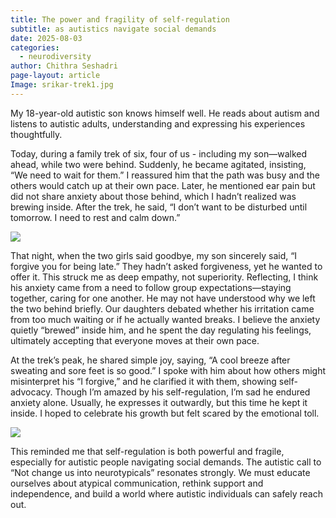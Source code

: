 ```yaml
---
title: The power and fragility of self-regulation
subtitle: as autistics navigate social demands
date: 2025-08-03
categories:
  - neurodiversity
author: Chithra Seshadri
page-layout: article
Image: srikar-trek1.jpg
---
```

My 18-year-old autistic son knows himself well. He reads about autism and listens to autistic adults, understanding and expressing his experiences thoughtfully.

Today, during a family trek of six, four of us - including my son—walked ahead, while two were behind. Suddenly, he became agitated, insisting, “We need to wait for them.” I reassured him that the path was busy and the others would catch up at their own pace.
Later, he mentioned ear pain but did not share anxiety about those behind, which I hadn’t realized was brewing inside. After the trek, he said, “I don’t want to be disturbed until tomorrow. I need to rest and calm down.”

![](srikar-trek2.jpg)

That night, when the two girls said goodbye, my son sincerely said, “I forgive you for being late.” They hadn’t asked forgiveness, yet he wanted to offer it. This struck me as deep empathy, not superiority.
Reflecting, I think his anxiety came from a need to follow group expectations—staying together, caring for one another. He may not have understood why we left the two behind briefly. Our daughters debated whether his irritation came from too much waiting or if he actually wanted breaks. I believe the anxiety quietly “brewed” inside him, and he spent the day regulating his feelings, ultimately accepting that everyone moves at their own pace.

At the trek’s peak, he shared simple joy, saying, “A cool breeze after sweating and sore feet is so good.”
I spoke with him about how others might misinterpret his “I forgive,” and he clarified it with them, showing self-advocacy. Though I’m amazed by his self-regulation, I’m sad he endured anxiety alone. Usually, he expresses it outwardly, but this time he kept it inside. I hoped to celebrate his growth but felt scared by the emotional toll.

![](srikar-trek1.jpg)

This reminded me that self-regulation is both powerful and fragile, especially for autistic people navigating social demands. The autistic call to “Not change us into neurotypicals” resonates strongly. We must educate ourselves about atypical communication, rethink support and independence, and build a world where autistic individuals can safely reach out.